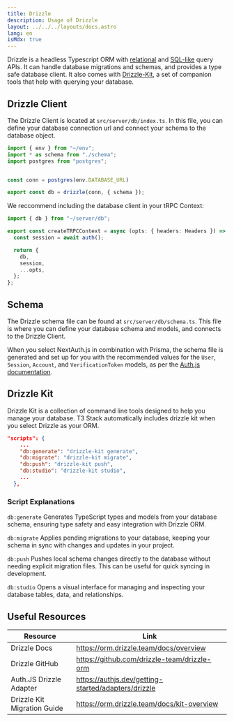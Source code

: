 ```yaml
---
title: Drizzle
description: Usage of Drizzle
layout: ../../../layouts/docs.astro
lang: en
isMdx: true
---
```


Drizzle is a headless Typescript ORM with [relational](https://orm.drizzle.team/docs/rqb) and [SQL-like](https://orm.drizzle.team/docs/select) query APIs. It can handle database migrations and schemas, and provides a type safe database client. It also comes with [Drizzle-Kit](https://orm.drizzle.team/drizzle-studio/overview), a set of companion tools that help with querying your database.

## Drizzle Client

The Drizzle Client is located at `src/server/db/index.ts`. In this file, you can define your database connection url and connect your schema to the database object.

```ts:src/server/db/index.ts
import { env } from "~/env";
import * as schema from "./schema";
import postgres from "postgres";


const conn = postgres(env.DATABASE_URL)

export const db = drizzle(conn, { schema });
```

We reccommend including the database client in your tRPC Context:

```ts:src/server/api/trpc.ts
import { db } from "~/server/db";

export const createTRPCContext = async (opts: { headers: Headers }) => {
  const session = await auth();

  return {
    db,
    session,
    ...opts,
  };
};
```

## Schema

The Drizzle schema file can be found at `src/server/db/schema.ts`. This file is where you can define your database schema and models, and connects to the Drizzle Client.

When you select NextAuth.js in combination with Prisma, the schema file is generated and set up for you with the recommended values for the `User`, `Session`, `Account`, and `VerificationToken` models, as per the [Auth.js documentation](https://authjs.dev/getting-started/adapters/drizzle).

## Drizzle Kit

Drizzle Kit is a collection of command line tools designed to help you manage your database. T3 Stack automatically includes drizzle kit when you select Drizzle as your ORM.

```json:package.json
"scripts": {
    ...
    "db:generate": "drizzle-kit generate",
    "db:migrate": "drizzle-kit migrate",
    "db:push": "drizzle-kit push",
    "db:studio": "drizzle-kit studio",
    ...
  },
```

### Script Explanations

`db:generate`
Generates TypeScript types and models from your database schema, ensuring type safety and easy integration with Drizzle ORM.

`db:migrate`
Applies pending migrations to your database, keeping your schema in sync with changes and updates in your project.

`db:push`
Pushes local schema changes directly to the database without needing explicit migration files. This can be useful for quick syncing in development.

`db:studio`
Opens a visual interface for managing and inspecting your database tables, data, and relationships.

## Useful Resources

| Resource                    | Link                                                |
| --------------------------- | --------------------------------------------------- |
| Drizzle Docs                | https://orm.drizzle.team/docs/overview              |
| Drizzle GitHub              | https://github.com/drizzle-team/drizzle-orm         |
| Auth.JS Drizzle Adapter     | https://authjs.dev/getting-started/adapters/drizzle |
| Drizzle Kit Migration Guide | https://orm.drizzle.team/docs/kit-overview          |
